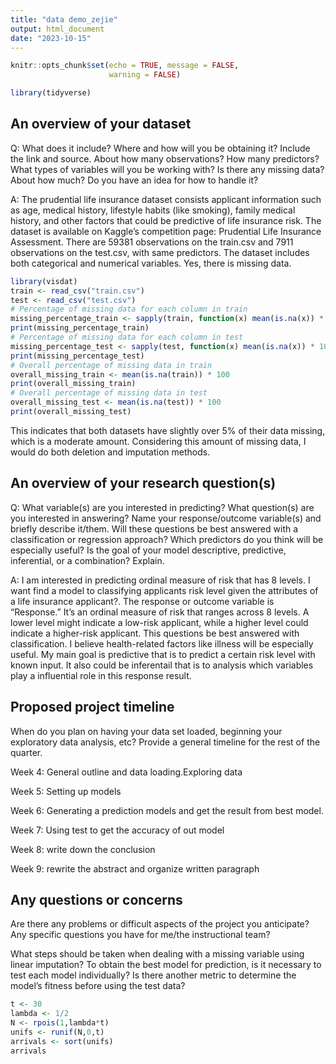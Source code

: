```yaml
---
title: "data demo_zejie"
output: html_document
date: "2023-10-15"
---
```


```r
knitr::opts_chunk$set(echo = TRUE, message = FALSE,
                      warning = FALSE)
```

```r
library(tidyverse) 
```

## An overview of your dataset
Q: What does it include? Where and how will you be obtaining it? Include the link and source. About how many observations? How many predictors?
What types of variables will you be working with? Is there any missing data? About how much? Do you have an idea for how to handle it?

A: The prudential life insurance dataset consists applicant information such as age, medical history, lifestyle habits (like smoking), family medical history, and other factors that could be predictive of life insurance risk. The dataset is available on Kaggle's competition page: Prudential Life Insurance Assessment. There are 59381 observations on the train.csv and 7911 observations on the test.csv, with same predictors. The dataset includes both categorical and numerical variables. Yes, there is missing data. 

```r
library(visdat)
train <- read_csv("train.csv")
test <- read_csv("test.csv")
# Percentage of missing data for each column in train
missing_percentage_train <- sapply(train, function(x) mean(is.na(x)) * 100)
print(missing_percentage_train)
# Percentage of missing data for each column in test
missing_percentage_test <- sapply(test, function(x) mean(is.na(x)) * 100)
print(missing_percentage_test)
# Overall percentage of missing data in train
overall_missing_train <- mean(is.na(train)) * 100
print(overall_missing_train)
# Overall percentage of missing data in test
overall_missing_test <- mean(is.na(test)) * 100
print(overall_missing_test)
```

This indicates that both datasets have slightly over 5% of their data missing, which is a moderate amount. Considering this amount of missing data, I would do both deletion and imputation methods. 

## An overview of your research question(s)
Q: What variable(s) are you interested in predicting? What question(s) are you interested in answering? Name your response/outcome variable(s) and briefly describe it/them. Will these questions be best answered with a classification or regression approach? Which predictors do you think will be especially useful? Is the goal of your model descriptive, predictive, inferential, or a combination? Explain.

A: I am interested in predicting ordinal measure of risk that has 8 levels. I want find a model to classifying applicants risk level given the attributes of a life insurance applicant?. The response or outcome variable is "Response." It's an ordinal measure of risk that ranges across 8 levels. A lower level might indicate a low-risk applicant, while a higher level could indicate a higher-risk applicant. This questions be best answered with classification. I believe health-related factors like illness will be especially useful. My main goal is predictive that is to predict a certain risk level with known input. It also could be inferentail that is to analysis which variables play a influential role in this response result. 

## Proposed project timeline
When do you plan on having your data set loaded, beginning your exploratory data analysis, etc? Provide a general timeline for the rest of the quarter.

Week 4: General outline and data loading.Exploring data

Week 5: Setting up models

Week 6: Generating a prediction models and get the result from best model.

Week 7: Using test to get the accuracy of out model

Week 8: write down the conclusion

Week 9: rewrite the abstract and organize written paragraph

## Any questions or concerns
Are there any problems or difficult aspects of the project you anticipate?
Any specific questions you have for me/the instructional team?

What steps should be taken when dealing with a missing variable using linear imputation? To obtain the best model for prediction, is it necessary to test each model individually? Is there another metric to determine the model's fitness before using the test data?
```r
t <- 30
lambda <- 1/2
N <- rpois(1,lambda*t)
unifs <- runif(N,0,t)
arrivals <- sort(unifs)
arrivals
```


